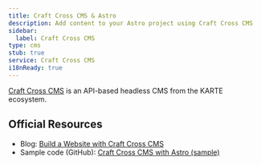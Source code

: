 ```yaml
---
title: Craft Cross CMS & Astro
description: Add content to your Astro project using Craft Cross CMS
sidebar:
  label: Craft Cross CMS
type: cms
stub: true
service: Craft Cross CMS
i18nReady: true
---
```


[Craft Cross CMS](https://ecosystem.plaid.co.jp/product/karte-craft/xcms) is an API-based headless CMS from the KARTE ecosystem.

## Official Resources

- Blog: [Build a Website with Craft Cross CMS](https://solution.karte.io/blog/2025/10/build-website-with-astro-using-xcms/)
- Sample code (GitHub): [Craft Cross CMS with Astro (sample)](https://github.com/plaidev/craft-codes/tree/main/astro/cross-cms-astro-sample)
